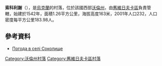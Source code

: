 {{coord|51|28|53|N|24|41|52|E|scale:30000|display=title}}

'''索科利謝'''（{{lang-uk|Соколище}}），是[[烏克蘭|烏克蘭]]的村落，位於該國西部[[沃倫州|沃倫州]]，由[[舊維日夫卡區|舊維日夫卡區]]負責管轄，始建於1542年，面積1.26平方公里，海拔高度163米，2001年人口232，人口密度每平方公里183.98人。

==參考資料==
* [http://weather.in.ua/ua/volynskaja/24381 Погода в селі Соколище] {{Wayback|url=http://weather.in.ua/ua/volynskaja/24381 |date=20160305110647 }}

[[Category:沃倫州村落|Category:沃倫州村落]]
[[Category:舊維日夫卡區村落|Category:舊維日夫卡區村落]]


{{Volyn-geo-stub}}